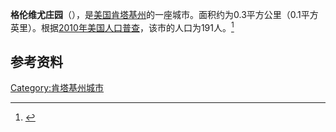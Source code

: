 {{Infobox City 
|chinese_name = 格伦维尤庄园
|official_name = 格伦维尤庄园
|image_flag = 
|image_seal = 
|image_skyline = 
|image_map = File:Jefferson County Kentucky Incorporated and Unincorporated areas Glenview Manor Highlighted 2131420.svg
|pushpin_map = Kentucky#USA
|map_caption =
|subdivision_type = [[國家|國家]]
|subdivision_name = {{USA}}
|leader_title = 
|leader_name = 
|subdivision_type1 = [[美國行政區劃|州]]
|subdivision_name1 = [[肯塔基州|肯塔基州]]
|subdivision_type2 = [[肯塔基州行政区划|县]]
|subdivision_name2 = Jefferson
|found_date = 
|area_total = 0.3
|area_land = 
|area_water = 
|population_as_of = 2010
|population_total = 191
|population_density = 
|timezone = 
|utc_offset = 
|timezone_DST = 
|utc_offset_DST = 
}}

'''格伦维尤庄园'''（{{lang-en|Glenview Manor}}），是[[美国|美国]][[肯塔基州|肯塔基州]]的一座城市。面积约为0.3平方公里（0.1平方英里）。根据[[2010年美国人口普查|2010年美国人口普查]]，该市的人口为191人。<ref name=census>{{cite web |url = http://www.census.gov/prod/www/abs/decennial/ |title = Census of Population and Housing |publisher = U.S. Census Bureau |accessdate = November 18, 2011 |archive-url = https://web.archive.org/web/20060208103743/http://www.census.gov/prod/www/abs/decennial/ |archive-date = 2006-02-08 |dead-url = yes }}</ref>

== 参考资料 ==
{{reflist}}

[[Category:肯塔基州城市|Category:肯塔基州城市]]


{{Kentucky-stub}}